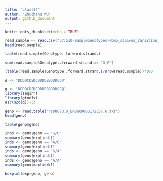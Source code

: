 ```yaml
---
title: "class14"
author: "Zhuohang Wu"
output: github_document
---
```


```r
knitr::opts_chunk$set(echo = TRUE)
```


```r
read.sample <- read.csv("373510-SampleGenotypes-Homo_sapiens_Variation_Sample_rs8067378.csv")
head(read.sample)
```

```r
table(read.sample$Genotype..forward.strand.)
```

```r
sum(read.sample$Genotype..forward.strand.== "G|G")
```

```r
(table(read.sample$Genotype..forward.strand.)/nrow(read.sample))*100
```

```r

q <- "DDDDCDEDCDDDDBBDDDCC@"
```

```r
q <- "DDDDCDEDCDDDDBBDDDCC@"
library(seqinr)
library(gtools)
asc(s2c(q))-33
```


```r
geno <- read.table("rs8067378_ENSG00000172057.6.txt")
head(geno)
```


```r
table(geno$geno)
```


```r
inds <- geno$geno == "G/G"
summary(geno$exp[inds])
inds <- geno$geno == "A/G"
summary(geno$exp[inds])
inds <- geno$geno == "G/A"
summary(geno$exp[inds])
inds <- geno$geno == "A/A"
summary(geno$exp[inds])
```

```r
boxplot(exp~geno, geno)
```


